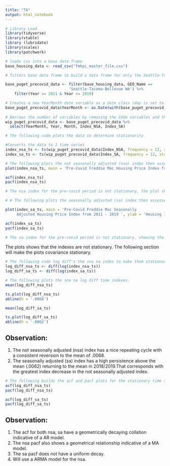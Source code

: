 ```yaml
---
title: "TA"
output: html_notebook
---
```




```r
# Library Load
library(tidyverse)
library(vtable)
library (lubridate)
library(scales)
library(patchwork)
```

```r

# loads csv into a base data frame
base_housing_data <- read_csv("fmhpi_master_file.csv")

# filters base data frame to build a data frame for only the Seattle-Tacoma-Bellevue WA area and between the years 2011 and 2019.  This "pre-covid" time frame starts when housing prices began to consistently rise 2011 in the Puget Sound area in 2011 and ends in Dec 2019. While the WHO did not declare COVID-19 a pandemic until March 2020, the effect of the disease on work, employment, etc. was already manifesting in February. 

base_puget_precovid_data <- filter(base_housing_data, GEO_Name == 
                            'Seattle-Tacoma-Bellevue WA') %>% 
    filter(Year >= 2011 & Year <= 2019)

# Creates a new YearMonth date variable as a date class (day is set to 01)
base_puget_precovid_data$YearMonth <- as.Date(with(base_puget_precovid_data,paste(Year,Month,1,sep="-")),"%Y-%m-%d") 
  
# Narrows the number of variables by removing the COde variables and then reorders the variables.
wip_puget_precovid_data <- base_puget_precovid_data %>% 
  select(YearMonth, Year, Month, Index_NSA, Index_SA)

# The following code plots the data to determine stationarity 

#Converts the data to 2 time series
index_nsa_ts <- ts(wip_puget_precovid_data$Index_NSA, frequency = 12, start = c(2011))
index_sa_ts <- ts(wip_puget_precovid_data$Index_SA, frequency = 12, start = c(2011))

# The following plots the not seasonally adjusted (nsa) index then assesses the acf and pacf.
plot(index_nsa_ts, main = 'Pre-Covid Freddie Mac Housing Price Index from 2011 - 2019 ', ylab = 'Housing Index', xlab = 'Year')

acf(index_nsa_ts)
pacf(index_nsa_ts)

# The nsa index for the pre-covid period is not stationary, the plot shows the the mean is time independent. The acf also show a declining relationship, another indicator of a non-stationary process. 

# # The following plots the seasonally adjusted (sa) index then assesses the acf and pacf.

plot(index_sa_ts, main = 'Pre-Covid Freddie Mac Seasonally 
     Adjusted Housing Price Index from 2011 - 2019 ', ylab = 'Housing Index', xlab = 'Year')

acf(index_sa_ts)
pacf(index_sa_ts)

# The sa index for the pre-covid period is not stationary, showing the same behavior as the nsa index.  Of note, the seasonality in the nsa plot is captured by a small repeating wave along the plot that is not seen in the sa plot.

```
The plots shows that the indexes are not stationary. The following section will make the plots covariance stationary.

```r

# The following code log diff's the sna na index to make them stationary.
log_diff_nsa_ts <- diff(log(index_nsa_ts))
log_diff_sa_ts <- diff(log(index_sa_ts))

# The following plots the sna na log diff time indexes.
mean(log_diff_nsa_ts)

ts.plot(log_diff_nsa_ts)
abline(h = '.0068')

mean(log_diff_sa_ts)

ts.plot(log_diff_sa_ts)
abline(h = '.0062')


```

## Observation: 
1. The not seasonally adjusted (nsa) index has a nice repeating cycle with a consistent reversion to the mean of .0068.  
2. The seasonally adjusted (sa) index has a high persistence above the mean (.0062) returning to the mean in 2018/2019.That corresponds with the greatest index decrease in the not seasonally adjusted index.  

```r
# The following builds the acf and pacf plots for the stationary time series plots.
acf(log_diff_nsa_ts)
pacf(log_diff_nsa_ts)

acf(log_diff_sa_ts)
pacf(log_diff_sa_ts)

```

## Observation:
1. The acf for both nsa, sa have a geometrically decaying collation indicative of a AR model. 
2. The nsa pacf also shows a geometrical relationship indicative of a MA model. 
3. The sa pacf does not have a uniform decay.  
4. Will use a ARMA model for the nsa.   

```r
```

